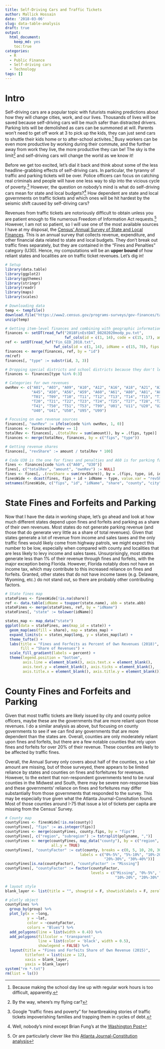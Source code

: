 ```yaml
---
title: Self-Driving Cars and Traffic Tickets
author: Mallick Hossain
date: '2018-03-06'
slug: data-table-analysis
draft: true
output:
  html_document:
    keep_md: yes
    toc:true
categories:
  - R
  - Public Finance
  - Self-driving cars
  - Technology
tags: []
---
```


# Intro
Self-driving cars are a popular topic with futurists making predictions about how they will change cities, work, and our lives. Thousands of lives will be saved because self-driving cars will be much safer than distracted drivers. Parking lots will be demolished as cars can be summoned at will. Parents won't need to get off work at 3 to pick up the kids, they can just send cars to shuttle their kids home or to after-school activites.^[Because making the school day line up with regular work hours is too difficult, apparently.] Busy workers can be even more productive by working during their commute, and the further away from work they live, the more productive they can be! The sky is the limit^[By the way, where's my flying car?] and self-driving cars will change the world as we know it!

Before we get too excited, let's dial it back and think about some of the less headline-grabbing effects of self-driving cars. In particular, the tyranny of traffic and parking tickets will be over. Police officers can focus on catching real criminals and people will have one less way to slip into the vicious cycle of poverty.^[Google "traffic fines and poverty" for heartbreaking stories of traffic tickets impoverishing families and trapping them in cycles of debt.] However, the question on nobody's mind is what do self-driving cars mean for state and local budgets?^[Well, nobody's mind except Brian Fung's at the [Washington Post](https://www.washingtonpost.com/news/the-switch/wp/2016/01/22/how-driverless-cars-could-kill-the-speeding-ticket-and-rob-your-city/?utm_term=.ebe6909bf106)] How dependent are state and local governments on traffic tickets and which ones will be hit hardest by the seismic shift caused by self-driving cars?

Revenues from traffic tickets are notoriously difficult to obtain unless you are patient enough to file numerous Freedom of Information Act requests.^[Or are particularly clever like this [Atlanta Journal-Constitution analysis](https://www.myajc.com/news/transportation/atlanta-ticket-traps-slow-down-pay/6JZfycaeaKQ3jYJGRxtHII/)] However, I am not so patient, so I will use one of the most available sources I have at my disposal, the [Census' Annual Survey of State and Local Finances](https://www.census.gov/programs-surveys/gov-finances.html). This is an annual survey that collects revenue, expenditure, and other financial data related to state and local budgets. They don't break out traffic fines separately, but they are contained in the "Fines and Penalties" category (U30). Hence, my computations will be an **upper bound** of how reliant states and localities are on traffic ticket revenues. Let's dig in!

```r
# Setup
library(data.table)
library(ggplot2)
library(ggthemes)
library(stringr)
library(readr)
library(maps)
library(scales)

# Downloading data
temp <- tempfile()
download.file("https://www2.census.gov/programs-surveys/gov-finances/tables/2018/2018_Individual_Unit_File.zip", temp)
unzip(temp)

# Getting item-level finances and combining with geographic information
finances <- setDT(read_fwf("2018FinEstDAT_08202020modp_pu.txt",
                           fwf_cols(id = c(1, 14), code = c(15, 17), amount = c(18, 29))))
ref <- setDT(read_fwf("Fin_GID_2018.txt", 
                      fwf_cols(id = c(1, 14), idName = c(15, 78), fips = c(114, 118))))
finances <- merge(finances, ref, by = "id")
rm(ref)
finances[, "type" := substr(id, 3, 3)]

# Dropping special districts and school districts because they don't levy traffic tickets
finances <- finances[type %in% 0:3]

# Categories for own revenues
ownRev <- c("A01", "A03", "A09", "A10", "A12", "A16", "A18", "A21", "A36", "A44", 
            "A45", "A50", "A56", "A59", "A60", "A61", "A80", "A81", "A87", "A89", 
            "T01", "T09", "T10", "T11", "T12", "T13", "T14", "T15", "T16", "T19", 
            "T20", "T21", "T22", "T23", "T24", "T25", "T27", "T28", "T29", "T40", 
            "T41", "T50", "T51", "T53", "T99", "U01", "U11", "U20", "U21", "U30", 
            "U40", "U41", "U50", "U95", "U99")

# Focusing on own revenue sources
finances[, "ownRev" := ifelse(code %in% ownRev, 1, 0)]
finances <- finances[ownRev == 1]
totalRev <- finances[, .(totalRev = sum(amount)), by = .(fips, type)]
finances <- merge(totalRev, finances, by = c("fips", "type"))

# Getting revenue shares
finances[, "revShare" := amount / totalRev * 100]

# Code U30 is the one for fines and penalties and A60 is for parking facilities
fines <- finances[code %in% c("A60", "U30")]
fines[, c("totalRev", "amount", "ownRev") := NULL]
fines <- fines[, .(revShare = sum(revShare)), by = .(fips, type, id, idName)]
finesWide <- dcast(fines, fips + id + idName ~ type, value.var = "revShare")
setnames(finesWide, c("fips", "id", "idName", "share", "county", "city", "township"))
```

# State Fines and Forfeits and Parking
Now that I have the data in working shape, let's go ahead and look at how much different states depend upon fines and forfeits and parking as a share of their own revenues. Most states do not generate parking revenue (and those that do generate very little as a share of total revenues). Given that states generate a lot of revenue from income and sales taxes and the only traffic fines would likely come from highway patrols, we might expect this number to be low, especially when compared with county and localities that are less likely to levy income and sales taxes. Unsurprisingly, most states generate less than 1% of their revenue through fines and forfeits, with the major exception being Florida. However, Florida notably does not have an income tax, which may contribute to this increased reliance on fines and forfeits. Granted, other states that do not have income taxes (e.g. Delaware, Wyoming, etc.) do not stand out, so there are probably other contributing factors.

```r
# State fines map
stateFines <- finesWide[!is.na(share)]
ref <- data.table(idName = toupper(state.name), abb = state.abb)
stateFines <- merge(stateFines, ref, by = "idName")
stateFines[, "state" := tolower(idName)]

states_map <- map_data("state")
ggplot(data = stateFines, aes(map_id = state)) +
  geom_map(aes(fill = share), map = states_map) +
  expand_limits(x = states_map$long, y = states_map$lat) +
  theme_tufte() +
  labs(title = "Fines and Forfeits as Percent of Own Revenues (2018)", 
       fill = "Share of Revenues") + 
  scale_fill_gradient(labels = percent) +
  theme(legend.position = "bottom", 
        axis.line = element_blank(), axis.text.x = element_blank(),
        axis.text.y = element_blank(), axis.ticks = element_blank(),
        axis.title.x = element_blank(), axis.title.y = element_blank())
```

# County Fines and Forfeits and Parking
Given that most traffic tickets are likely issued by city and county police officers, maybe these are the governments that are more reliant upon those revenues. I do a similar analysis as above, but focusing on county governments to see if we can find any governments that are more dependent than the states are. Overall, counties are only moderately reliant upon fines and forfeits, but there are a few notable counties that rely upon fines and forfeits for over 20% of their revenue. These counties are likely to be affected by traffic fines.

Overall, the Annual Survey only covers about half of the counties, so a fair amount are missing, but of those surveyed, there appears to be limited reliance by states and counties on fines and forfeitures for revenues. However, to the extent that non-respondent governments tend to be rural counties in the Midwest and South, there may be severe non-response bias and these governments' reliance on fines and forfeitures may differ substantially from those governments that responded to the survey. This may be especially true given what the Atlanta Journal-Consitution found. Most of those counties around I-75 that issue a lot of tickets per capita are missing from the Census' Survey. 

```r
# County map
countyFines <- finesWide[!is.na(county)]
countyFines[, "fips" := as.integer(fips)]
countyFines <- merge(countyFines, county.fips, by = "fips")
countyFines[, c("region", "subregion") := tstrsplit(polyname, ",")]
countyFines <- merge(countyFines, map_data("county"), by = c("region", "subregion"),
                     all.y = TRUE)
countyFines[, "countyFactor" := cut(county, breaks = c(0, 5, 10, 20, 30, 40),
                                  labels = c("0%-5%", "5%-10%", "10%-20%", 
                                             "20%-30%", "30%-40%"))]
countyFines[is.na(countyFactor), "countyFactor" := "Missing"]
countyFines[, "countyFactor" := factor(countyFactor, 
                                       levels = c("Missing", "0%-5%", "5%-10%", 
                                                  "10%-20%", "20%-30%", "30%-40%"))]

# layout style
blank_layer <- list(title = "", showgrid = F, showticklabels = F, zeroline = F)

# plotly object
countyFines %>% 
  group_by(group) %>%
  plot_ly(x = ~long, 
          y = ~lat, 
          color = ~countyFactor, 
          colors = "Blues") %>%
  add_polygons(line = list(width = 0.4)) %>%
  add_polygons(fillcolor = 'transparent', 
               line = list(color = 'black', width = 0.5),
               showlegend = FALSE) %>%
  layout(title = "Fines and Forfeits Share of Own Revenue (2015)",
         titlefont = list(size = 12),
         xaxis = blank_layer,
         yaxis = blank_layer)
system("rm *.txt")
rm(list = ls())
```

